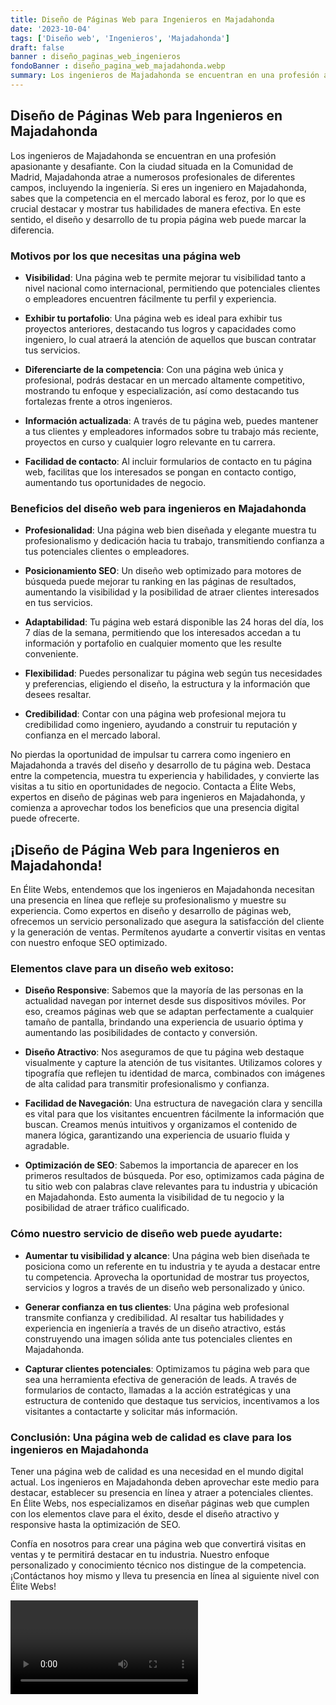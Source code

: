 ```yaml
---
title: Diseño de Páginas Web para Ingenieros en Majadahonda
date: '2023-10-04'
tags: ['Diseño web', 'Ingenieros', 'Majadahonda']
draft: false
banner : diseño_paginas_web_ingenieros
fondoBanner : diseño_pagina_web_majadahonda.webp
summary: Los ingenieros de Majadahonda se encuentran en una profesión apasionante y desafiante. Con la ciudad situada en la Comunidad de Madrid, Majadahonda atrae a numerosos profesionales de diferentes campos, incluyendo la ingeniería. Si eres un ingeniero en Majadahonda, sabes que la competencia en el mercado laboral es feroz, por lo que es crucial destacar y mostrar tus habilidades de manera efectiva. En este sentido, el diseño y desarrollo de tu propia página web puede marcar la diferencia.
---
```


## Diseño de Páginas Web para Ingenieros en Majadahonda

Los ingenieros de Majadahonda se encuentran en una profesión apasionante y desafiante. Con la ciudad situada en la Comunidad de Madrid, Majadahonda atrae a numerosos profesionales de diferentes campos, incluyendo la ingeniería. Si eres un ingeniero en Majadahonda, sabes que la competencia en el mercado laboral es feroz, por lo que es crucial destacar y mostrar tus habilidades de manera efectiva. En este sentido, el diseño y desarrollo de tu propia página web puede marcar la diferencia.

### Motivos por los que necesitas una página web

- **Visibilidad**: Una página web te permite mejorar tu visibilidad tanto a nivel nacional como internacional, permitiendo que potenciales clientes o empleadores encuentren fácilmente tu perfil y experiencia.

- **Exhibir tu portafolio**: Una página web es ideal para exhibir tus proyectos anteriores, destacando tus logros y capacidades como ingeniero, lo cual atraerá la atención de aquellos que buscan contratar tus servicios.

- **Diferenciarte de la competencia**: Con una página web única y profesional, podrás destacar en un mercado altamente competitivo, mostrando tu enfoque y especialización, así como destacando tus fortalezas frente a otros ingenieros.

- **Información actualizada**: A través de tu página web, puedes mantener a tus clientes y empleadores informados sobre tu trabajo más reciente, proyectos en curso y cualquier logro relevante en tu carrera.

- **Facilidad de contacto**: Al incluir formularios de contacto en tu página web, facilitas que los interesados se pongan en contacto contigo, aumentando tus oportunidades de negocio.

### Beneficios del diseño web para ingenieros en Majadahonda

- **Profesionalidad**: Una página web bien diseñada y elegante muestra tu profesionalismo y dedicación hacia tu trabajo, transmitiendo confianza a tus potenciales clientes o empleadores.

- **Posicionamiento SEO**: Un diseño web optimizado para motores de búsqueda puede mejorar tu ranking en las páginas de resultados, aumentando la visibilidad y la posibilidad de atraer clientes interesados en tus servicios.

- **Adaptabilidad**: Tu página web estará disponible las 24 horas del día, los 7 días de la semana, permitiendo que los interesados accedan a tu información y portafolio en cualquier momento que les resulte conveniente.

- **Flexibilidad**: Puedes personalizar tu página web según tus necesidades y preferencias, eligiendo el diseño, la estructura y la información que desees resaltar.

- **Credibilidad**: Contar con una página web profesional mejora tu credibilidad como ingeniero, ayudando a construir tu reputación y confianza en el mercado laboral.

No pierdas la oportunidad de impulsar tu carrera como ingeniero en Majadahonda a través del diseño y desarrollo de tu página web. Destaca entre la competencia, muestra tu experiencia y habilidades, y convierte las visitas a tu sitio en oportunidades de negocio. Contacta a Élite Webs, expertos en diseño de páginas web para ingenieros en Majadahonda, y comienza a aprovechar todos los beneficios que una presencia digital puede ofrecerte.

<GifSeo />

<Cta />

## ¡Diseño de Página Web para Ingenieros en Majadahonda!

En Élite Webs, entendemos que los ingenieros en Majadahonda necesitan una presencia en línea que refleje su profesionalismo y muestre su experiencia. Como expertos en diseño y desarrollo de páginas web, ofrecemos un servicio personalizado que asegura la satisfacción del cliente y la generación de ventas. Permítenos ayudarte a convertir visitas en ventas con nuestro enfoque SEO optimizado.

### Elementos clave para un diseño web exitoso:

- **Diseño Responsive**: Sabemos que la mayoría de las personas en la actualidad navegan por internet desde sus dispositivos móviles. Por eso, creamos páginas web que se adaptan perfectamente a cualquier tamaño de pantalla, brindando una experiencia de usuario óptima y aumentando las posibilidades de contacto y conversión.

- **Diseño Atractivo**: Nos aseguramos de que tu página web destaque visualmente y capture la atención de tus visitantes. Utilizamos colores y tipografía que reflejen tu identidad de marca, combinados con imágenes de alta calidad para transmitir profesionalismo y confianza.

- **Facilidad de Navegación**: Una estructura de navegación clara y sencilla es vital para que los visitantes encuentren fácilmente la información que buscan. Creamos menús intuitivos y organizamos el contenido de manera lógica, garantizando una experiencia de usuario fluida y agradable.

- **Optimización de SEO**: Sabemos la importancia de aparecer en los primeros resultados de búsqueda. Por eso, optimizamos cada página de tu sitio web con palabras clave relevantes para tu industria y ubicación en Majadahonda. Esto aumenta la visibilidad de tu negocio y la posibilidad de atraer tráfico cualificado.

### Cómo nuestro servicio de diseño web puede ayudarte:

- **Aumentar tu visibilidad y alcance**: Una página web bien diseñada te posiciona como un referente en tu industria y te ayuda a destacar entre tu competencia. Aprovecha la oportunidad de mostrar tus proyectos, servicios y logros a través de un diseño web personalizado y único.

- **Generar confianza en tus clientes**: Una página web profesional transmite confianza y credibilidad. Al resaltar tus habilidades y experiencia en ingeniería a través de un diseño atractivo, estás construyendo una imagen sólida ante tus potenciales clientes en Majadahonda.

- **Capturar clientes potenciales**: Optimizamos tu página web para que sea una herramienta efectiva de generación de leads. A través de formularios de contacto, llamadas a la acción estratégicas y una estructura de contenido que destaque tus servicios, incentivamos a los visitantes a contactarte y solicitar más información.

### Conclusión: Una página web de calidad es clave para los ingenieros en Majadahonda

Tener una página web de calidad es una necesidad en el mundo digital actual. Los ingenieros en Majadahonda deben aprovechar este medio para destacar, establecer su presencia en línea y atraer a potenciales clientes. En Élite Webs, nos especializamos en diseñar páginas web que cumplen con los elementos clave para el éxito, desde el diseño atractivo y responsive hasta la optimización de SEO.

Confía en nosotros para crear una página web que convertirá visitas en ventas y te permitirá destacar en tu industria. Nuestro enfoque personalizado y conocimiento técnico nos distingue de la competencia. ¡Contáctanos hoy mismo y lleva tu presencia en línea al siguiente nivel con Élite Webs!

<Video />

<CtaBot job='Ingenieros' city='Majadahonda'/>

<Gmaps query='Majadahonda+españa+maps' />